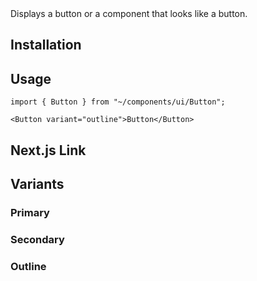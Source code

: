 
<Title>Button</Title>
<Description>Displays a button or a component that looks like a button.</Description>
<ComponentPreview id="button" />

## Installation

## Usage
```tsx
import { Button } from "~/components/ui/Button";
```
```tsx
<Button variant="outline">Button</Button>
```

## Next.js Link
<ComponentPreview id="button" />

## Variants

### Primary
<ComponentPreview id="button" />

### Secondary
<ComponentPreview id="button" />

### Outline
<ComponentPreview id="button" />
